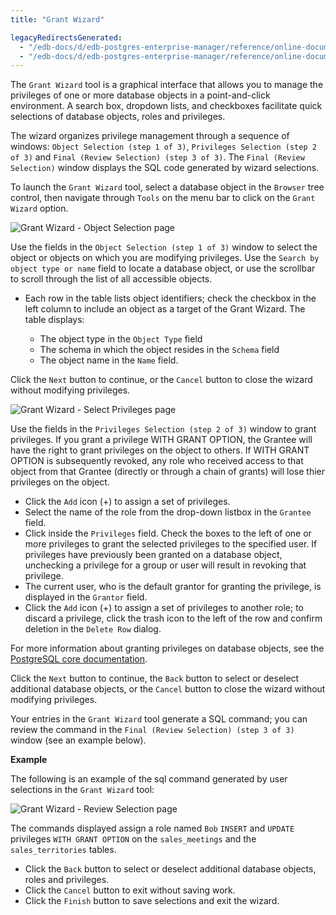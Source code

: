 ```yaml
---
title: "Grant Wizard"

legacyRedirectsGenerated:
  - "/edb-docs/d/edb-postgres-enterprise-manager/reference/online-documentation/8.0/grant_wizard.html"
  - "/edb-docs/d/edb-postgres-enterprise-manager/reference/online-documentation/latest/grant_wizard.html"
---
```


<div id="grant_wizard" class="registered_link"></div>

The `Grant Wizard` tool is a graphical interface that allows you to manage the privileges of one or more database objects in a point-and-click environment. A search box, dropdown lists, and checkboxes facilitate quick selections of database objects, roles and privileges.

The wizard organizes privilege management through a sequence of windows: `Object Selection (step 1 of 3)`, `Privileges Selection (step 2 of 3)` and `Final (Review Selection) (step 3 of 3)`. The `Final (Review Selection)` window displays the SQL code generated by wizard selections.

To launch the `Grant Wizard` tool, select a database object in the `Browser` tree control, then navigate through `Tools` on the menu bar to click on the `Grant Wizard` option.

![Grant Wizard - Object Selection page](../images/grant_wizard_step1.png)

Use the fields in the `Object Selection (step 1 of 3)` window to select the object or objects on which you are modifying privileges. Use the `Search by object type or name` field to locate a database object, or use the scrollbar to scroll through the list of all accessible objects.

-   Each row in the table lists object identifiers; check the checkbox in the left column to include an object as a target of the Grant Wizard. The table displays:

    -   The object type in the `Object Type` field
    -   The schema in which the object resides in the `Schema` field
    -   The object name in the `Name` field.

Click the `Next` button to continue, or the `Cancel` button to close the wizard without modifying privileges.

![Grant Wizard - Select Privileges page](../images/grant_wizard_step2.png)

Use the fields in the `Privileges Selection (step 2 of 3)` window to grant privileges. If you grant a privilege WITH GRANT OPTION, the Grantee will have the right to grant privileges on the object to others. If WITH GRANT OPTION is subsequently revoked, any role who received access to that object from that Grantee (directly or through a chain of grants) will lose thier privileges on the object.

-   Click the `Add` icon (+) to assign a set of privileges.
-   Select the name of the role from the drop-down listbox in the `Grantee` field.
-   Click inside the `Privileges` field. Check the boxes to the left of one or more privileges to grant the selected privileges to the specified user. If privileges have previously been granted on a database object, unchecking a privilege for a group or user will result in revoking that privilege.
-   The current user, who is the default grantor for granting the privilege, is displayed in the `Grantor` field.
-   Click the `Add` icon (+) to assign a set of privileges to another role; to discard a privilege, click the trash icon to the left of the row and confirm deletion in the `Delete Row` dialog.

For more information about granting privileges on database objects, see the [PostgreSQL core documentation](http://www.postgresql.org/docs/9.5/static/sql-grant.html).

Click the `Next` button to continue, the `Back` button to select or deselect additional database objects, or the `Cancel` button to close the wizard without modifying privileges.

Your entries in the `Grant Wizard` tool generate a SQL command; you can review the command in the `Final (Review Selection) (step 3 of 3)` window (see an example below).

**Example**

The following is an example of the sql command generated by user selections in the `Grant Wizard` tool:

![Grant Wizard - Review Selection page](../images/grant_wizard_step3.png)

The commands displayed assign a role named `Bob` `INSERT` and `UPDATE` privileges `WITH GRANT OPTION` on the `sales_meetings` and the `sales_territories` tables.

-   Click the `Back` button to select or deselect additional database objects, roles and privileges.
-   Click the `Cancel` button to exit without saving work.
-   Click the `Finish` button to save selections and exit the wizard.

